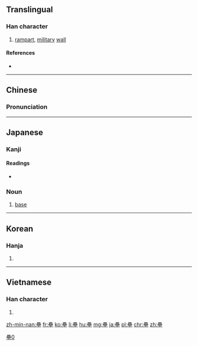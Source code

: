 {{also|垒|塁}}
==Translingual==
{{ja-forms|[[塁]]|[[垒]]|壘}}

===Han character===
{{Han char|rn=32|rad=土|as=15|sn=18|four=60104|canj=WWWG|ids=⿱畾土}}

# [[rampart]], [[military]] [[wall]]

====References====
* {{Han ref|kx=0241.240|dkj=05574|dj=0481.150|hdz=10498.030|uh=58D8|ud=22744|bh=C253|bd=49747}}

----

==Chinese==
{{zh-forms|s=垒}}

===Pronunciation===
{{zh-pron
|m=lěi
|c=leoi5,leot6
|mn=lúi
|mc=y
|oc=y
|ma=
|cat=n}}

----

==Japanese==

===Kanji===
{{ja-kanji|grade=|rs=土15|style=ky|shin=塁}}

====Readings====
* {{ja-readings|on=[[るい]] (rui)|kun=[[とりで]] (toride)}}

{{ja-kanjitab|るい|yomi=o}}

===Noun===
{{ja-noun|るい|shin=塁}}

# {{cx|baseball|lang=ja|sort=るい}} [[base]]

[[Category:CJKV characters simplified differently in Japan and China|壘0]]

----

==Korean==

===Hanja===
{{ko-hanja|hangeul=[[루]], [[유]]|rv=ru, yu|mr=ru, yu}}

# {{defn|lang=ko|sort=土15}}

----

==Vietnamese==

===Han character===
{{vi-hantu|[[luỹ]]|rs=土15}}

# {{defn|lang=vi|sort=土15}}

[[zh-min-nan:壘]]
[[fr:壘]]
[[ko:壘]]
[[li:壘]]
[[hu:壘]]
[[mg:壘]]
[[ja:壘]]
[[pl:壘]]
[[chr:壘]]
[[zh:壘]]